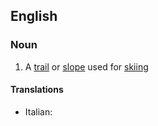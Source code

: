 ==English==

===Noun===
{{en-noun|sg=[[ski]] [[run]]}}

# {{sports}} A [[trail]] or [[slope]] used for [[skiing]]

====Translations====
{{trans-top|trail for skiing}}
* Italian: {{t+|it|pista|f}}
{{trans-mid}}

{{trans-bottom}}